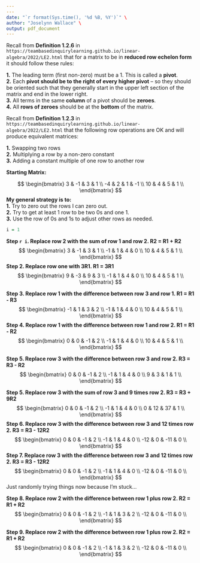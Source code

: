 ```yaml
---
---
date: "`r format(Sys.time(), '%d %B, %Y')`" \
author: "Joselynn Wallace" \
output: pdf_document 
---
```


Recall from **Definition 1.2.6** in `https://teambasedinquirylearning.github.io/linear-algebra/2022/LE2.html` that for a matrix to be in **reduced row echelon form** it should follow these rules:

**1.** The leading term (first non-zero) must be a 1. This is called a **pivot**.\
**2.** Each **pivot should be to the right of every higher pivot** -- so they should be oriented such that they generally start in the upper left section of the matrix and end in the lower right.\
**3.** All terms in the same **column** of a pivot should be **zeroes**.\
**4.** All **rows of zeroes** should be at the **bottom** of the matrix.\

Recall from **Definition 1.2.3** in `https://teambasedinquirylearning.github.io/linear-algebra/2022/LE2.html` that the following row operations are OK and will produce equivalent matrices:

**1.** Swapping two rows\
**2.** Multiplying a row by a non-zero constant\
**3.** Adding a constant multiple of one row to another row\

**Starting Matrix:** \

$$
\begin{bmatrix} 
3  & -1 & 3 & 1 \\ 
-4 & 2 & 1 & -1 \\
10 & 4 & 5 & 1 \\
\end{bmatrix}
$$
**My general strategy is to:** \
  **1.** Try to zero out the rows I can zero out. \
  **2.** Try to get at least 1 row to be two 0s and one 1. \
  **3.** Use the row of 0s and 1s to adjust other rows as needed. \
```r
i = 1

```

**Step `r i`. Replace row 2 with the sum of row 1 and row 2. R2 =  R1 + R2**\
$$
\begin{bmatrix} 
3  & -1 & 3 & 1 \\ 
-1 & 1 & 4 & 0 \\
10 & 4 & 5 & 1 \\
\end{bmatrix}
$$
**Step 2. Replace row one with 3R1. R1 = 3R1**\
$$
\begin{bmatrix} 
9  & -3 & 9 & 3 \\ 
-1 & 1 & 4 & 0 \\
10 & 4 & 5 & 1 \\
\end{bmatrix}
$$




**Step 3. Replace row 1 with the difference between row 3 and row 1. R1 = R1 - R3**\
$$
\begin{bmatrix} 
-1  & 1 & 3 & 2 \\ 
-1 & 1 & 4 & 0 \\
10 & 4 & 5 & 1 \\
\end{bmatrix}
$$
**Step 4. Replace row 1 with the difference between row 1 and row 2. R1 = R1 - R2**\
$$
\begin{bmatrix} 
0  & 0 & -1 & 2 \\ 
-1 & 1 & 4 & 0 \\
10 & 4 & 5 & 1 \\
\end{bmatrix}
$$

**Step 5. Replace row 3 with the difference between row 3 and row 2. R3 = R3 - R2**\
$$
\begin{bmatrix} 
0  & 0 & -1 & 2 \\ 
-1 & 1 & 4 & 0 \\
9 & 3 & 1 & 1 \\
\end{bmatrix}
$$


**Step 5. Replace row 3 with the sum of row 3 and 9 times row 2. R3 = R3 + 9R2**\
$$
\begin{bmatrix} 
0  & 0 & -1 & 2 \\ 
-1 & 1 & 4 & 0 \\
0 & 12 & 37 & 1 \\
\end{bmatrix}
$$
**Step 6. Replace row 3 with the difference between row 3 and 12 times row 2. R3 = R3 - 12R2**\
$$
\begin{bmatrix} 
0  & 0 & -1 & 2 \\ 
-1 & 1 & 4 & 0 \\
-12 & 0 & -11 & 0 \\
\end{bmatrix}
$$
**Step 7. Replace row 3 with the difference between row 3 and 12 times row 2. R3 = R3 - 12R2**\
$$
\begin{bmatrix} 
0  & 0 & -1 & 2 \\ 
-1 & 1 & 4 & 0 \\
-12 & 0 & -11 & 0 \\
\end{bmatrix}
$$
Just randomly trying things now because I'm stuck...

**Step 8. Replace row 2 with the difference between row 1 plus row 2. R2 = R1 + R2**\
$$
\begin{bmatrix} 
0  & 0 & -1 & 2 \\ 
-1 & 1 & 3 & 2 \\
-12 & 0 & -11 & 0 \\
\end{bmatrix}
$$

**Step 9. Replace row 2 with the difference between row 1 plus row 2. R2 = R1 + R2**\
$$
\begin{bmatrix} 
0  & 0 & -1 & 2 \\ 
-1 & 1 & 3 & 2 \\
-12 & 0 & -11 & 0 \\
\end{bmatrix}
$$




